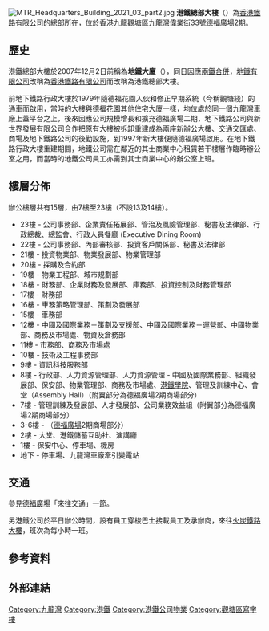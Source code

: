 {{Unreferenced|time=2014-08-25T01:02:14+00:00}}
[[File:MTR_Headquarters_Building_2021_03_part2.jpg|thumb]]
'''港鐵總部大樓'''（{{lang-en|'''MTR Headquarters Building'''}}）為[[香港鐵路有限公司|香港鐵路有限公司]]的總部所在，位於[[香港|香港]][[九龍|九龍]][[觀塘區|觀塘區]][[九龍灣|九龍灣]][[偉業街|偉業街]]33號[[德福廣場|德福廣場]]2期。

==歷史==
港鐵總部大樓於2007年12月2日前稱為'''地鐵大廈'''（{{lang-en|'''MTR Tower'''}}），同日因應[[兩鐵合併|兩鐵合併]]，[[香港鐵路有限公司|地鐵有限公司]]改稱為[[香港鐵路有限公司|香港鐵路有限公司]]而改稱為港鐵總部大樓。

前地下鐵路行政大樓於1979年隨德福花園入伙和修正早期系統（今稱觀塘綫）的通車而啟用，當時的大樓與德福花園其他住宅大廈一樣，均位處於同一個九龍灣車廠上蓋平台之上，後來因應公司規模增長和擴充德福廣場二期，地下鐵路公司與新世界發展有限公司合作把原有大樓被拆卸重建成為兩座新辦公大樓、交通交匯處、商場及地下鐵路公司的後勤設施，到1997年新大樓便隨德褔廣場啟用。在地下鐵路行政大樓重建期間，地鐵公司需在鄰近的其士商業中心租賃若干樓層作臨時辦公室之用，而當時的地鐵公司員工亦需到其士商業中心的辦公室上班。

==樓層分佈==
辦公樓層共有15層，由7樓至23樓（不設13及14樓）。
*23樓 - 公司事務部、企業責任拓展部、管治及風險管理部、秘書及法律部、行政總裁、總監會、行政人員餐廳 (Executive Dining Room)
*22樓 - 公司事務部、內部審核部、投資客戶關係部、秘書及法律部
*21樓 - 投資物業部、物業發展部、物業管理部
*20樓 - 採購及合約部
*19樓 - 物業工程部、城市規劃部
*18樓 - 財務部、企業財務及發展部、庫務部、投資控制及財務管理部
*17樓 - 財務部
*16樓 - 車務策略管理部、策劃及發展部
*15樓 - 車務部
*12樓 - 中國及國際業務－策劃及支援部、中國及國際業務－運營部、中國物業部、商務及市場處、物資及倉務部
*11樓 - 市務部、商務及市場處
*10樓 - 技術及工程事務部
*9樓 - 資訊科技服務部
*8樓 - 行政部、人力資源管理部、人力資源管理 - 中國及國際業務部、組織發展部、保安部、物業管理部、商務及市場處、[[港鐵學院|港鐵學院]]、管理及訓練中心、會堂（Assembly Hall）（附翼部分為德福廣場2期商場部分）
*7樓 - 管理訓練及發展部、人才發展部、公司業務效益組（附翼部分為德福廣場2期商場部分）
*3-6樓 - （[[德福廣場|德福廣場]]2期商場部分）
*2樓 - 大堂、港鐵儲蓄互助社、演講廳
*1樓 - 保安中心、停車場、機房
*地下 - 停車場、九龍灣車廠牽引變電站

== 交通 ==
參見[[德福廣場#交通|德福廣場]]「來往交通」一節。

另港鐵公司於平日辦公時間，設有員工穿梭巴士接載員工及承辦商，來往[[火炭鐵路大樓|火炭鐵路大樓]]，班次為每小時一班。

== 參考資料 ==
{{Reflist}}

== 外部連結 ==
{{Commonscat|MTR Headquarters Building}}
[[Category:九龍灣|Category:九龍灣]]
[[Category:港鐵|Category:港鐵]]
[[Category:港鐵公司物業|Category:港鐵公司物業]]
[[Category:觀塘區寫字樓|Category:觀塘區寫字樓]]